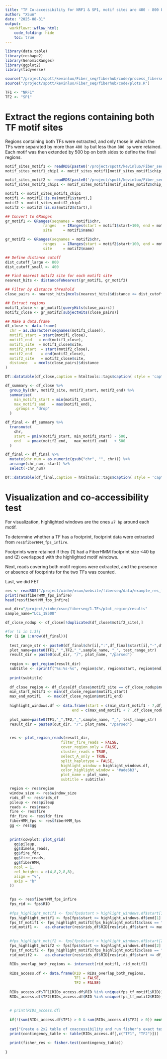 ```yaml
---
title: "TF Co-accessibility for NRF1 & SP1, motif sites are 400 - 800 bp apart"
author: "XSun"
date: "2025-08-31"
output:
  workflowr::wflow_html:
    code_folding: hide
    toc: true
---
```



```r
library(data.table)
library(reshape2)
library(GenomicRanges)
library(ggplot2)
library(tidyverse)

source("/project/spott/kevinluo/Fiber_seq/fiberhub/code/process_fiberseq_data.R")
source("/project/spott/kevinluo/Fiber_seq/fiberhub/code/plots.R")

TF1 <- "NRF1"
TF2 <- "SP1"
```

# Extract the regions containing both TF motif sites

Regions containing both TFs were extracted, and only those in which the TFs were separated by more than `400 bp` but less than `800 bp` were retained. Each motif was then extended by 500 bp on both sides to define the final regions.


```r

motif_sites_motif1 <- readRDS(paste0('/project/spott/kevinluo/Fiber_seq/processed_data/hg38/TFs/',TF1,'.GM12878.sites.chip.labels.rds'))
motif_sites_motif1_chip1 <- motif_sites_motif1[motif_sites_motif1$chip_label == 1,]

motif_sites_motif2 <- readRDS(paste0('/project/spott/kevinluo/Fiber_seq/processed_data/hg38/TFs/',TF2,'.GM12878.sites.chip.labels.rds'))
motif_sites_motif2_chip1 <- motif_sites_motif1[motif_sites_motif2$chip_label == 1,]

motif1 <- motif_sites_motif1_chip1
motif1 <- motif1[!is.na(motif1$start),]
motif2 <- motif_sites_motif2_chip1
motif2 <- motif2[!is.na(motif2$start),]

## Convert to GRanges
gr_motif1 <- GRanges(seqnames = motif1$chr,
                 ranges   = IRanges(start = motif1$start+100, end = motif1$end-100),
                 site     = motif1$name)

gr_motif2 <- GRanges(seqnames = motif2$chr,
                 ranges   = IRanges(start = motif2$start+100, end = motif2$end-100),
                 site     = motif2$name)

## Define distance cutoff
dist_cutoff_large <- 800
dist_cutoff_small <- 400

## Find nearest motif2 site for each motif1 site
nearest_hits <- distanceToNearest(gr_motif1, gr_motif2)

## Filter by distance threshold
close_pairs <- nearest_hits[mcols(nearest_hits)$distance <= dist_cutoff_large & mcols(nearest_hits)$distance >= dist_cutoff_small]

## Extract regions
motif1_close <- gr_motif1[queryHits(close_pairs)]
motif2_close <- gr_motif2[subjectHits(close_pairs)]

## Make a data.frame
df_close <- data.frame(
  chr = as.character(seqnames(motif1_close)),
  motif1_start = start(motif1_close),
  motif1_end   = end(motif1_close),
  motif1_site  = motif1_close$site,
  motif2_start  = start(motif2_close),
  motif2_end    = end(motif2_close),
  motif2_site   = motif2_close$site,
  distance   = mcols(close_pairs)$distance
)

DT::datatable(df_close,caption = htmltools::tags$caption( style = 'caption-side: left; text-align: left; color:black;  font-size:150% ;','Motif sites selected'),options = list(pageLength = 5) )

df_summary <- df_close %>%
  group_by(chr, motif2_site, motif2_start, motif2_end) %>%
  summarise(
    min_motif1_start = min(motif1_start),
    max_motif1_end   = max(motif1_end),
    .groups = "drop"
  )

df_final <- df_summary %>%
  transmute(
    chr,
    start = pmin(motif2_start, min_motif1_start) - 500,
    end   = pmax(motif2_end,   max_motif1_end)   + 500
  )

df_final <- df_final %>%
  mutate(chr_num = as.numeric(gsub("chr", "", chr))) %>%
  arrange(chr_num, start) %>%
  select(-chr_num)

DT::datatable(df_final,caption = htmltools::tags$caption( style = 'caption-side: left; text-align: left; color:black;  font-size:150% ;','Regions selected for plotting '),options = list(pageLength = 5) )

```

# Visualization and co-accessibility test 

For visualization, highlighted windows are the ones `±7 bp` around each motif. 

To determine whether a TF has a footprint, footprint data were extracted from `res$fiberHMM_fps_infire`. 

Footprints were retained if they (1) had a FiberHMM footprint size <40 bp and (2) overlapped with the highlighted motif windows. 

Next, reads covering both motif regions were extracted, and the presence or absence of footprints for the two TFs was counted.

Last, we did FET


```r

res <- readRDS("/project/xinhe/xsun/website/fiberseq/data/example_res_from_plot_region_reads.RDS")
print(res$fiberHMM_fps_infire)
head(res$fiberHMM_fps_infire)

```




```r

out_dir="/project/xinhe/xsun/fiberseq/1.TFs/plot_region/results"
sample_name="LCL_18508"

df_close_nodup <- df_close[!duplicated(df_close$motif2_site),]

#for (i in 1:3){
for (i in 1:nrow(df_final)){
  
  test_range_str <- paste0(df_final$chr[i],":",df_final$start[i],"-",df_final$end[i])
  plot_name=paste0(TF1,"_",TF2,"_",sample_name, "_", test_range_str)
  result_dir = paste0(out_dir, "/", plot_name, "/parsed")
  
  region <- get_region(result_dir)
  subtitle <- sprintf("%s:%s-%s", region$chr, region$start, region$end)
  
  print(subtitle)
  
  df_close_region <- df_close[df_close$motif2_site == df_close_nodup$motif2_site[i],]
  min_start_motif1 <- min(df_close_region$motif1_start)
  max_end_motif1   <- max(df_close_region$motif1_end)
  
  highlight_windows.df <- data.frame(start = c(min_start_motif1 - 7,df_close_nodup$motif2_start[i] -7 ), 
                              end = c(max_end_motif1 + 7 ,df_close_nodup$motif2_end[i] +7))
  
  plot_name=paste0(TF1,"_",TF2,"_",sample_name, "_", test_range_str)
  result_dir = paste0(out_dir, "/", plot_name, "/parsed")

  
  res <- plot_region_reads(result_dir, 
                         filter_fire_reads = FALSE,
                         cover_region_only = FALSE,
                         cluster_reads = TRUE,
                         select_A_only = TRUE,
                         split_haplotype = FALSE,
                         highlight_window = highlight_windows.df,
                         color_highlight_window = "#ade6b3",
                         plot_name = plot_name,
                         subtitle = subtitle)

  region <- res$region
  window_size <- res$window_size
  rids_df <- res$rids_df
  pileup <- res$pileup
  reads <- res$reads
  fire <- res$fire
  fdr_fire <- res$fdr_fire
  fiberHMM_fps <- res$fiberHMM_fps
  gg <- res$gg
  
  
  print(cowplot::plot_grid(
    gg$pileup,
    gg$dimelo_reads,
    gg$fire_fdr,
    gg$fire_reads,
    gg$fiberHMM,
    ncol = 1,
    rel_heights = c(4,8,2,8,8),
    align = "v",
    axis = "b"
  ))

  
  fps <- res$fiberHMM_fps_infire
  fps_rid <- fps$RID
  
  #fps_highlight_motif1 <- fps[fps$start > highlight_windows.df$start[1] & fps$end < highlight_windows.df$end[1], ]
  fps_highlight_motif1 <- fps[fps$start <= highlight_windows.df$end[1] & fps$end >= highlight_windows.df$start[1], ]
  fps_tf_motif1 <- fps_highlight_motif1[fps_highlight_motif1$class == "< 40bp",]
  rid_motif1 <-   as.character(res$rids_df$RID[res$rids_df$start <= max_end_motif1 & res$rids_df$end >= min_start_motif1])
  
  
  #fps_highlight_motif2 <- fps[fps$start > highlight_windows.df$start[2] & fps$end < highlight_windows.df$end[2], ]
  fps_highlight_motif2 <- fps[fps$start <= highlight_windows.df$end[2] & fps$end >= highlight_windows.df$start[2], ]
  fps_tf_motif2 <- fps_highlight_motif2[fps_highlight_motif2$class == "< 40bp",]
  rid_motif2 <-   as.character(res$rids_df$RID[res$rids_df$start <= df_close_nodup$motif2_end[i] & res$rids_df$end >= df_close_nodup$motif2_start[i]])
  
  RIDs_overlap_both_regions <- intersect(rid_motif1, rid_motif2)
  
  RIDs_access.df <- data.frame(RID = RIDs_overlap_both_regions, 
                               TF1 = FALSE,
                               TF2 = FALSE)
  
  RIDs_access.df$TF1[RIDs_access.df$RID %in% unique(fps_tf_motif1$RID)] <- TRUE
  RIDs_access.df$TF2[RIDs_access.df$RID %in% unique(fps_tf_motif2$RID)] <- TRUE
  
  
  # print(RIDs_access.df)
  
  if(!(sum(RIDs_access.df$TF1) > 0 & sum(RIDs_access.df$TF2) > 0)) next 
  
  cat("Create a 2x2 table of coaccessibility and run fisher's exact test...\n")
  print(contingency_table <- table(RIDs_access.df[,c("TF1", "TF2")]))
  
  print(fisher_res <- fisher.test(contingency_table))
  
}




```







